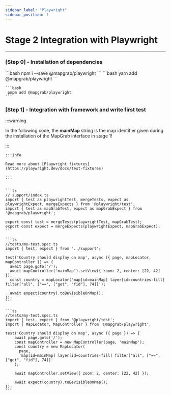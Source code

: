 ```yaml
---
sidebar_label: "Playwright"
sidebar_position: 1
---
```



# Stage 2 Integration with Playwright

---

### [Step 0] - Installation of dependencies

<Tabs>
  <TabItem value="npm" label="npm" default>
    ```bash
     npm i --save @mapgrab/playwright
    ```
  </TabItem>
  <TabItem value="yarn" label="yarn">
    ```bash
     yarn add @mapgrab/playwright
    ```
  </TabItem>
  <TabItem value="pnpm" label="pnpm">

    ```bash
     pnpm add @mapgrab/playwright
    ```

  </TabItem>
</Tabs>

### [Step 1] - Integration with framework and write first test

:::warning

In the following code, the **mainMap** string is the map identifier given during the installation of the MapGrab interface in stage 1!

:::

<Tabs>
  <TabItem value="fixture" label="By Fixtures (recomended)" default>
  
    :::info

    Read more about [Playwright fixtures](https://playwright.dev/docs/test-fixtures)

    :::


    ```ts
    // support/index.ts
    import { test as playwrightTest, mergeTests, expect as playwrightExpect, mergeExpects } from '@playwright/test';
    import { test as mapGrabTest, expect as mapGrabExpect } from '@mapgrab/playwright';

    export const test = mergeTests(playwrightTest, mapGrabTest);
    export const expect = mergeExpects(playwrightExpect, mapGrabExpect);
    ```

    ```ts
    //tests/my-test.spec.ts
    import { test, expect } from '../support';

    test('Country should display on map', async ({ page, mapLocator, mapController }) => {
      await page.goto('/');
      await mapController('mainMap').setView({ zoom: 2, center: [22, 42] });
      const country = mapLocator('map[id=mainMap] layer[id=countries-fill] filter["all", ["==", ["get", "fid"], 74]]');

      await expect(country).toBeVisibleOnMap();
    });
    ```

  </TabItem>
  <TabItem value="nofixture" label="Without fixtures">

    ```ts
    //tests/my-test.spec.ts
    import { test, expect } from '@playwright/test';
    import { MapLocator, MapController } from '@mapgrab/playwright';

    test('Country should display on map', async ({ page }) => {
        await page.goto('/');
        const mapController = new MapController(page, 'mainMap');
        const country = new MapLocator(
          page,
          'map[id=mainMap] layer[id=countries-fill] filter["all", ["==", ["get", "fid"], 74]]'
        );

        await mapController.setView({ zoom: 2, center: [22, 42] });

        await expect(country).toBeVisibleOnMap();
    });
    ```

  </TabItem>
</Tabs>
